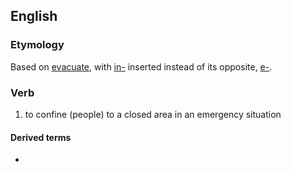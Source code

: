 ==English==

===Etymology===
Based on [[evacuate]], with [[in-]] inserted instead of its opposite, [[e-]].

===Verb===
{{en-verb}}

# to confine (people) to a closed area in an emergency situation

====Derived terms====
* {{l|en|invacuation}}